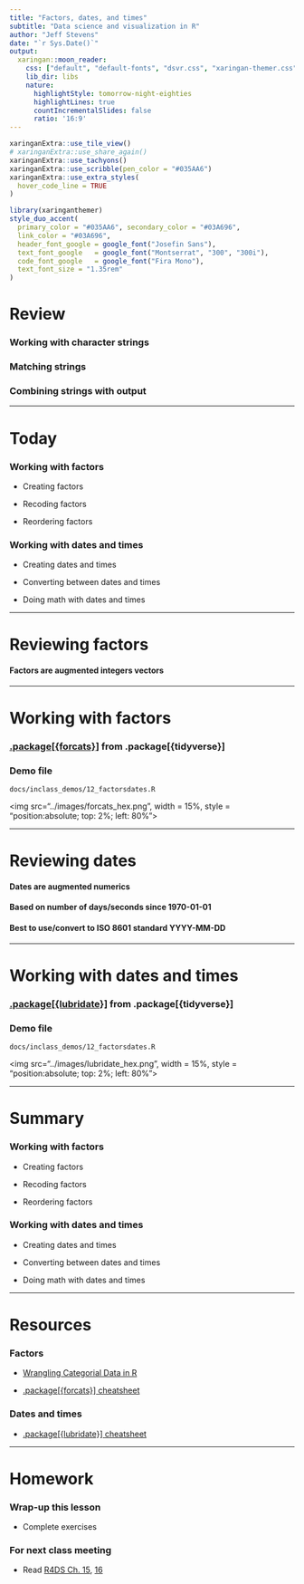 ```yaml
---
title: "Factors, dates, and times"
subtitle: "Data science and visualization in R"
author: "Jeff Stevens"
date: "`r Sys.Date()`"
output:
  xaringan::moon_reader:
    css: ["default", "default-fonts", "dsvr.css", "xaringan-themer.css"]
    lib_dir: libs
    nature:
      highlightStyle: tomorrow-night-eighties
      highlightLines: true
      countIncrementalSlides: false
      ratio: '16:9'
---
```

```r
xaringanExtra::use_tile_view()
# xaringanExtra::use_share_again()
xaringanExtra::use_tachyons()
xaringanExtra::use_scribble(pen_color = "#035AA6")
xaringanExtra::use_extra_styles(
  hover_code_line = TRUE
)
```
```r
library(xaringanthemer)
style_duo_accent(
  primary_color = "#035AA6", secondary_color = "#03A696",
  link_color = "#03A696",
  header_font_google = google_font("Josefin Sans"),
  text_font_google   = google_font("Montserrat", "300", "300i"),
  code_font_google   = google_font("Fira Mono"),
  text_font_size = "1.35rem"
)
```

# Review

### Working with character strings

### Matching strings

### Combining strings with output

---

# Today

### Working with factors

* Creating factors

* Recoding factors

* Reordering factors

### Working with dates and times

* Creating dates and times

* Converting between dates and times

* Doing math with dates and times

---

# Reviewing factors

#### Factors are augmented integers vectors

---

# Working with factors

### [.package[{forcats}]](https://forcats.tidyverse.org/index.html) from .package[{tidyverse}]

### Demo file

`docs/inclass_demos/12_factorsdates.R`

<img src="../images/forcats_hex.png", width = 15%, style = "position:absolute; top: 2%; left: 80%"></img>

---

# Reviewing dates

#### Dates are augmented numerics 

#### Based on number of days/seconds since 1970-01-01

#### Best to use/convert to ISO 8601 standard YYYY-MM-DD

---

# Working with dates and times

### [.package[{lubridate}]](https://lubridate.tidyverse.org/index.html) from .package[{tidyverse}]

### Demo file

`docs/inclass_demos/12_factorsdates.R`

<img src="../images/lubridate_hex.png", width = 15%, style = "position:absolute; top: 2%; left: 80%"></img>

---

# Summary

### Working with factors

* Creating factors

* Recoding factors

* Reordering factors

### Working with dates and times

* Creating dates and times

* Converting between dates and times

* Doing math with dates and times

---

# Resources

### Factors

* [Wrangling Categorial Data in R](https://peerj.com/preprints/3163/)

* [.package[{forcats}] cheatsheet](https://github.com/rstudio/cheatsheets/raw/master/factors.pdf)


### Dates and times

* [.package[{lubridate}] cheatsheet](https://github.com/rstudio/cheatsheets/raw/master/lubridate.pdf)


---

# Homework

### Wrap-up this lesson

* Complete exercises

### For next class meeting

* Read [R4DS Ch. 15](https://r4ds.had.co.nz/factors.html), [16](https://r4ds.had.co.nz/dates-and-times.html)
